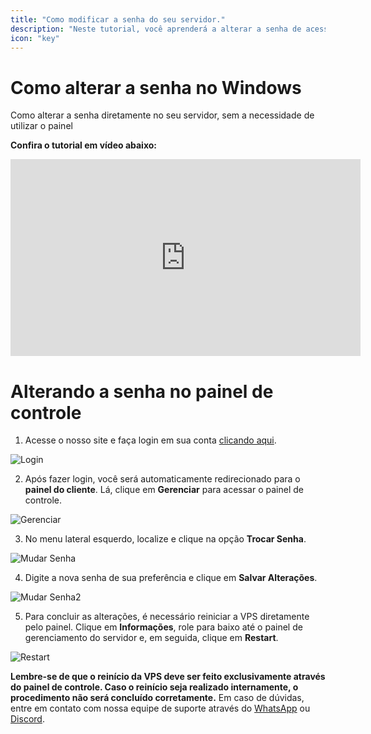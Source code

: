 ```yaml
---
title: "Como modificar a senha do seu servidor."
description: "Neste tutorial, você aprenderá a alterar a senha de acesso ao seu servidor."
icon: "key"
---
```

# Como alterar a senha no Windows
Como alterar a senha diretamente no seu servidor, sem a necessidade de utilizar o painel

**Confira o tutorial em vídeo abaixo:**

<iframe width="560" height="315" src="https://www.youtube.com/embed/h3ZcLrZtviI?si=Ivq1A_P7bQl15iJ9" title="YouTube video player" frameborder="0" allow="accelerometer; autoplay; clipboard-write; encrypted-media; gyroscope; picture-in-picture; web-share" referrerpolicy="strict-origin-when-cross-origin" allowfullscreen></iframe>

# Alterando a senha no painel de controle

1. Acesse o nosso site e faça login em sua conta [clicando aqui](https://cliente.sb4host.com.br/login).


![Login](https://i.imgur.com/x9R9amj.gif)


2. Após fazer login, você será automaticamente redirecionado para o **painel do cliente**. Lá, clique em **Gerenciar** para acessar o painel de controle.

![Gerenciar](https://i.imgur.com/AYW5llM.gif)

3. No menu lateral esquerdo, localize e clique na opção **Trocar Senha**.

![Mudar Senha](https://i.imgur.com/jde4ydA.gif)

4. Digite a nova senha de sua preferência e clique em **Salvar Alterações**.

![Mudar Senha2](https://i.imgur.com/jde4ydA.gif)

5. Para concluir as alterações, é necessário reiniciar a VPS diretamente pelo painel. Clique em **Informações**, role para baixo até o painel de gerenciamento do servidor e, em seguida, clique em **Restart**.

![Restart](https://i.imgur.com/Hx5PwI5.gif)

<Warning>**Lembre-se de que o reinício da VPS deve ser feito exclusivamente através do painel de controle. Caso o reinício seja realizado internamente, o procedimento não será concluído corretamente.**</Warning>
<Note>Em caso de dúvidas, entre em contato com nossa equipe de suporte através do [WhatsApp](https://api.whatsapp.com/send/?phone=5511910603976&text=Ol%C3%A1%2C+gostaria+de+uma+ajuda%21&type=phone_number&app_absent=0) ou [Discord](https://discord.com/invite/wfx9C73).</Note>
